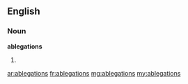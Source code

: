 ==English==

===Noun===
'''ablegations'''

# {{plural of|ablegation}}

[[ar:ablegations]]
[[fr:ablegations]]
[[mg:ablegations]]
[[my:ablegations]]